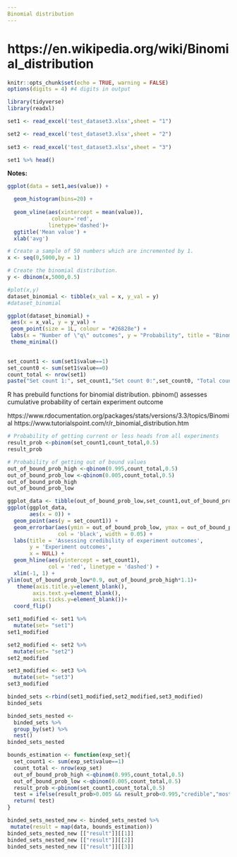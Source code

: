 ---
Binomial distribution
---

# https://en.wikipedia.org/wiki/Binomial_distribution

```{r setup, include=FALSE}
knitr::opts_chunk$set(echo = TRUE, warning = FALSE)
options(digits = 4) #4 digits in output
```



```{r Load packages, message=FALSE, warning=FALSE}
library(tidyverse)
library(readxl)
```



```{r}
set1 <- read_excel('test_dataset3.xlsx',sheet = "1") 

set2 <- read_excel('test_dataset3.xlsx',sheet = "2") 
  
set3 <- read_excel('test_dataset3.xlsx',sheet = "3") 

set1 %>% head()
```


**Notes:**


```{r histogram}
ggplot(data = set1,aes(value)) +

  geom_histogram(bins=20) +
  
  geom_vline(aes(xintercept = mean(value)), 
              colour='red', 
             linetype='dashed')+
  ggtitle('Mean value') +
  xlab('avg')
```
```{r}
# Create a sample of 50 numbers which are incremented by 1.
x <- seq(0,5000,by = 1)

# Create the binomial distribution.
y <- dbinom(x,5000,0.5)

#plot(x,y)
dataset_binomial <- tibble(x_val = x, y_val = y)
#dataset_binomial

ggplot(dataset_binomial) +
 aes(x = x_val, y = y_val) +
 geom_point(size = 1L, colour = "#26828e") +
 labs(x = "Number of \"q\" outcomes", y = "Probability", title = "Binomial distribution (n=5000 , q=0.5)") +
 theme_minimal()
  
```



```{r Sample statistics}

set_count1 <- sum(set1$value==1)
set_count0 <- sum(set1$value==0)
count_total <- nrow(set1)
paste("Set count 1:", set_count1,"Set count 0:",set_count0, "Total count:",count_total)

```

R has prebuild functions for binomial distribution. pbinom() assesses cumulative probability of certain experiment outcome

https://www.rdocumentation.org/packages/stats/versions/3.3/topics/Binomial
https://www.tutorialspoint.com/r/r_binomial_distribution.htm


```{r Standard Error for the sample mean}
# Probability of getting current or less heads from all experiments
result_prob <-pbinom(set_count1,count_total,0.5)
result_prob
```
```{r Standard Error for the sample mean}
# Probability of getting out of bound values
out_of_bound_prob_high <-qbinom(0.995,count_total,0.5)
out_of_bound_prob_low <-qbinom(0.005,count_total,0.5)
out_of_bound_prob_high
out_of_bound_prob_low
```


```{r Compare estimate to actual value}
ggplot_data <- tibble(out_of_bound_prob_low,set_count1,out_of_bound_prob_high )
ggplot(ggplot_data,
       aes(x = 0)) +
  geom_point(aes(y = set_count1)) +
  geom_errorbar(aes(ymin = out_of_bound_prob_low, ymax = out_of_bound_prob_high), 
                col = 'black', width = 0.05) +
  labs(title = 'Assessing credibility of experiment outcomes',
       y = 'Experiment outcomes',
       x = NULL) +
  geom_hline(aes(yintercept = set_count1),
             col = 'red', linetype = 'dashed') +
  xlim(-1, 1) +
ylim(out_of_bound_prob_low*0.9, out_of_bound_prob_high*1.1)+
   theme(axis.title.y=element_blank(),
        axis.text.y=element_blank(),
        axis.ticks.y=element_blank())+
  coord_flip()
```

```{r}
set1_modified <- set1 %>%
  mutate(set= "set1")
set1_modified
```

```{r}
set2_modified <- set2 %>%
  mutate(set= "set2")
set2_modified
```

```{r}
set3_modified <- set3 %>%
  mutate(set= "set3")
set3_modified
```
```{r}
binded_sets <-rbind(set1_modified,set2_modified,set3_modified)
binded_sets
```



```{r}
binded_sets_nested <- 
  binded_sets %>% 
  group_by(set) %>%
  nest()
binded_sets_nested
```

```{r}
bounds_estimation <- function(exp_set){
  set_count1 <- sum(exp_set$value==1)
  count_total <- nrow(exp_set)
  out_of_bound_prob_high <-qbinom(0.995,count_total,0.5)
  out_of_bound_prob_low <-qbinom(0.005,count_total,0.5)
  result_prob <-pbinom(set_count1,count_total,0.5)
  test = ifelse(result_prob>0.005 && result_prob<0.995,"credible","most likely cheating"  )
  return( test)
} 
```



```{r}
binded_sets_nested_new <- binded_sets_nested %>%
 mutate(result = map(data, bounds_estimation))
binded_sets_nested_new [["result"]][[1]]
binded_sets_nested_new [["result"]][[2]]
binded_sets_nested_new [["result"]][[3]]
```



